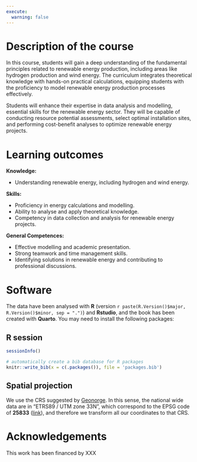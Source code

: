 ```yaml
---
execute:
  warning: false
---
```


# Description of the course {.unnumbered}

In this course, students will gain a deep understanding of the fundamental principles related to renewable energy production, including areas like hydrogen production and wind energy. The curriculum integrates theoretical knowledge with hands-on practical calculations, equipping students with the proficiency to model renewable energy production processes effectively.

Students will enhance their expertise in data analysis and modelling, essential skills for the renewable energy sector. They will be capable of conducting resource potential assessments, select optimal installation sites, and performing cost-benefit analyses to optimize renewable energy projects.

# Learning outcomes {.unnumbered}

**Knowledge:**

- Understanding renewable energy, including hydrogen and wind energy.

**Skills:**

- Proficiency in energy calculations and modelling.
- Ability to analyse and apply theoretical knowledge.
- Competency in data collection and analysis for renewable energy projects.

**General Competences:**

- Effective modelling and academic presentation.
- Strong teamwork and time management skills.
- Identifying solutions in renewable energy and contributing to professional discussions.

# Software {.unnumbered}

The data have been analysed with **R** (version `r paste(R.Version()$major, R.Version()$minor, sep = ".")`) and **Rstudio**, and the book has been created with **Quarto**. You may need to install the following packages:

## R session 

```r

sessionInfo()

```

```r

# automatically create a bib database for R packages
knitr::write_bib(x = c(.packages()), file = 'packages.bib')

```

## Spatial projection

We use the CRS suggested by [Geonorge](https://www.geonorge.no/en/references/references/coordiante-systems/). In this sense, the national wide data are in "ETRS89 / UTM zone 33N", which correspond to the EPSG code of **25833** ([link](https://register.geonorge.no/epsg-koder/euref89-utm-sone-33-2d)), and therefore we transform all our coordinates to that CRS.

# Acknowledgements {.unnumbered}

This work has been financed by XXX